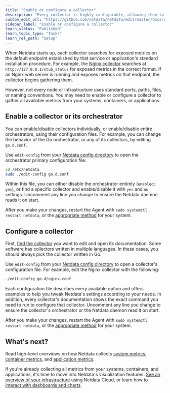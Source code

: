 ```yaml
---
title: "Enable or configure a collector"
description: "Every collector is highly configurable, allowing them to collect metrics from any node and any infrastructure."
custom_edit_url: "https://github.com/netdata/netdata/edit/master/docs/collect/enable-configure.md"
sidebar_label: "Enable or configure a collector"
learn_status: "Published"
learn_topic_type: "Tasks"
learn_rel_path: "Setup"
---
```



When Netdata starts up, each collector searches for exposed metrics on the default endpoint established by that service
or application's standard installation procedure. For example, the [Nginx
collector](https://github.com/netdata/go.d.plugin/blob/master/modules/nginx/README.md) searches at
`http://127.0.0.1/stub_status` for exposed metrics in the correct format. If an Nginx web server is running and exposes
metrics on that endpoint, the collector begins gathering them.

However, not every node or infrastructure uses standard ports, paths, files, or naming conventions. You may need to
enable or configure a collector to gather all available metrics from your systems, containers, or applications.

## Enable a collector or its orchestrator

You can enable/disable collectors individually, or enable/disable entire orchestrators, using their configuration files.
For example, you can change the behavior of the Go orchestrator, or any of its collectors, by editing `go.d.conf`.

Use `edit-config` from your [Netdata config directory](/docs/nightly/setup/setup#the-netdata-config-directory) to open
the orchestrator primary configuration file:

```bash
cd /etc/netdata
sudo ./edit-config go.d.conf
```

Within this file, you can either disable the orchestrator entirely (`enabled: yes`), or find a specific collector and
enable/disable it with `yes` and `no` settings. Uncomment any line you change to ensure the Netdata daemon reads it on
start.

After you make your changes, restart the Agent with `sudo systemctl restart netdata`, or the [appropriate
method](https://github.com/netdata/netdata/blob/master/docs/configure/start-stop-restart.md) for your system.

## Configure a collector

First, [find the collector](/docs/nightly/references/collectors/supported-collectors-list) you want to edit and open its documentation. Some software has
collectors written in multiple languages. In these cases, you should always pick the collector written in Go.

Use `edit-config` from your [Netdata config directory](/docs/nightly/setup/setup#the-netdata-config-directory) to open a
collector's configuration file. For example, edit the Nginx collector with the following:

```bash
./edit-config go.d/nginx.conf
```

Each configuration file describes every available option and offers examples to help you tweak Netdata's settings
according to your needs. In addition, every collector's documentation shows the exact command you need to run to
configure that collector. Uncomment any line you change to ensure the collector's orchestrator or the Netdata daemon
read it on start.

After you make your changes, restart the Agent with `sudo systemctl restart netdata`, or the [appropriate
method](https://github.com/netdata/netdata/blob/master/docs/configure/start-stop-restart.md) for your system.

## What's next?

Read high-level overviews on how Netdata collects [system metrics](/docs/nightly/concepts/system-metrics), [container
metrics](https://github.com/netdata/netdata/blob/master/docs/collect/container-metrics.md), and [application metrics](/docs/nightly/concepts/application-metrics).

If you're already collecting all metrics from your systems, containers, and applications, it's time to move into
Netdata's visualization features. [See an overview of your infrastructure](/docs/nightly/operations/netdata-cloud-visualizations/see-an-overview-of-your-infrastructure)
using Netdata Cloud, or learn how to [interact with dashboards and
charts](https://github.com/netdata/netdata/blob/master/docs/visualize/interact-dashboards-charts.md).


